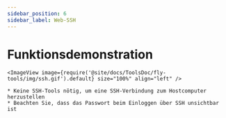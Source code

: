 ```yaml
---
sidebar_position: 6
sidebar_label: Web-SSH
---
```





# Funktionsdemonstration

    <ImageView image={require('@site/docs/ToolsDoc/fly-tools/img/ssh.gif').default} size="100%" align="left" />

    * Keine SSH-Tools nötig, um eine SSH-Verbindung zum Hostcomputer herzustellen
    * Beachten Sie, dass das Passwort beim Einloggen über SSH unsichtbar ist

